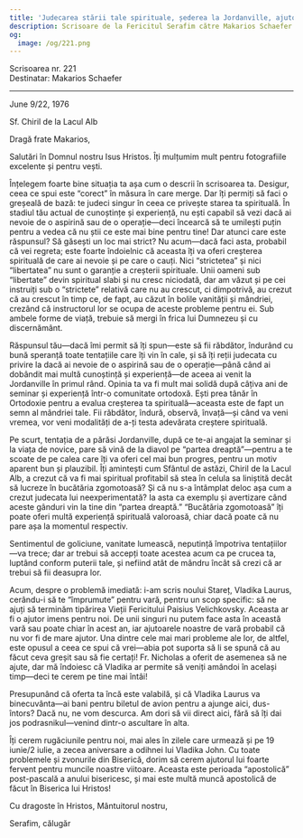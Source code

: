 ```yaml
---
title: 'Judecarea stării tale spirituale, șederea la Jordanville, ajutorul'
description: Scrisoare de la Fericitul Serafim către Makarios Schaefer.
og:
  image: /og/221.png
---
```


<div style={{textAlign:'right', fontFamily:'monospace'}}>Scrisoarea nr. 221</div>
<div style={{textAlign:'left', fontFamily:'monospace'}}>Destinatar: Makarios Schaefer</div>

---

June 9/22, 1976

Sf. Chiril de la Lacul Alb

Dragă frate Makarios,

Salutări în Domnul nostru Isus Hristos. Îți mulțumim mult pentru fotografiile excelente și pentru vești.

Înțelegem foarte bine situația ta așa cum o descrii în scrisoarea ta. Desigur, ceea ce spui este “corect” în măsura în care merge. Dar îți permiți să faci o greșeală de bază: te judeci singur în ceea ce privește starea ta spirituală. În stadiul tău actual de cunoștințe și experiență, nu ești capabil să vezi dacă ai nevoie de o aspirină sau de o operație—deci încearcă să te umilești puțin pentru a vedea că nu știi ce este mai bine pentru tine! Dar atunci care este răspunsul? Să găsești un loc mai strict? Nu acum—dacă faci asta, probabil că vei regreta; este foarte îndoielnic că aceasta îți va oferi creșterea spirituală de care ai nevoie și pe care o cauți. Nici “strictetea” și nici “libertatea” nu sunt o garanție a creșterii spirituale. Unii oameni sub “libertate” devin spiritual slabi și nu cresc niciodată, dar am văzut și pe cei instruiți sub o “strictete” relativă care nu au crescut, ci dimpotrivă, au crezut că au crescut în timp ce, de fapt, au căzut în bolile vanității și mândriei, crezând că instructorul lor se ocupa de aceste probleme pentru ei. Sub ambele forme de viață, trebuie să mergi în frica lui Dumnezeu și cu discernământ.

Răspunsul tău—dacă îmi permit să îți spun—este să fii răbdător, îndurând cu bună speranță toate tentațiile care îți vin în cale, și să îți reții judecata cu privire la dacă ai nevoie de o aspirină sau de o operație—până când ai dobândit mai multă cunoștință și experiență—de aceea ai venit la Jordanville în primul rând. Opinia ta va fi mult mai solidă după câțiva ani de seminar și experiență într-o comunitate ortodoxă. Ești prea tânăr în Ortodoxie pentru a evalua creșterea ta spirituală—aceasta este de fapt un semn al mândriei tale. Fii răbdător, îndură, observă, învață—și când va veni vremea, vor veni modalități de a-ți testa adevărata creștere spirituală.

Pe scurt, tentația de a părăsi Jordanville, după ce te-ai angajat la seminar și la viața de novice, pare să vină de la diavol pe “partea dreaptă”—pentru a te scoate de pe calea care îți va oferi cel mai bun progres, pentru un motiv aparent bun și plauzibil. Îți amintești cum Sfântul de astăzi, Chiril de la Lacul Alb, a crezut că va fi mai spiritual profitabil să stea în celula sa liniștită decât să lucreze în bucătăria zgomotoasă? Și că nu s-a întâmplat deloc așa cum a crezut judecata lui neexperimentată? Ia asta ca exemplu și avertizare când aceste gânduri vin la tine din “partea dreaptă.” “Bucătăria zgomotoasă” îți poate oferi multă experiență spirituală valoroasă, chiar dacă poate că nu pare așa la momentul respectiv.

Sentimentul de goliciune, vanitate lumească, neputință împotriva tentațiilor—va trece; dar ar trebui să accepți toate acestea acum ca pe crucea ta, luptând conform puterii tale, și nefiind atât de mândru încât să crezi că ar trebui să fii deasupra lor.

Acum, despre o problemă imediată: i-am scris noului Stareț, Vladika Laurus, cerându-i să te “împrumute” pentru vară, pentru un scop specific: să ne ajuți să terminăm tipărirea Vieții Fericitului Paisius Velichkovsky. Aceasta ar fi o ajutor imens pentru noi. De unii singuri nu putem face asta în această vară sau poate chiar în acest an, iar ajutoarele noastre de vară probabil că nu vor fi de mare ajutor. Una dintre cele mai mari probleme ale lor, de altfel, este opusul a ceea ce spui că vrei—abia pot suporta să li se spună că au făcut ceva greșit sau să fie certați! Fr. Nicholas a oferit de asemenea să ne ajute, dar mă îndoiesc că Vladika ar permite să veniți amândoi în același timp—deci te cerem pe tine mai întâi!

Presupunând că oferta ta încă este valabilă, și că Vladika Laurus va binecuvânta—ai bani pentru biletul de avion pentru a ajunge aici, dus-întors? Dacă nu, ne vom descurca. Am dori să vii direct aici, fără să îți dai jos podrasnikul—venind dintr-o ascultare în alta.

Îți cerem rugăciunile pentru noi, mai ales în zilele care urmează și pe 19 iunie/2 iulie, a zecea aniversare a odihnei lui Vladika John. Cu toate problemele și zvonurile din Biserică, dorim să cerem ajutorul lui foarte fervent pentru muncile noastre viitoare. Aceasta este perioada “apostolică” post-pascală a anului bisericesc, și mai este multă muncă apostolică de făcut în Biserica lui Hristos!

Cu dragoste în Hristos, Mântuitorul nostru,

Serafim, călugăr
